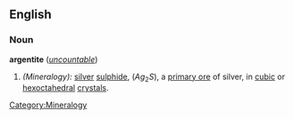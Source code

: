 {{Wikipedia}}
==English==

===Noun===
'''argentite''' (''[[uncountable]]'')

# ''(Mineralogy):'' [[silver]] [[sulphide]], (<math>Ag_2S</math>), a [[primary ore]] of silver, in [[cubic]] or [[hexoctahedral]] [[crystal]]s.

[[Category:Mineralogy]]